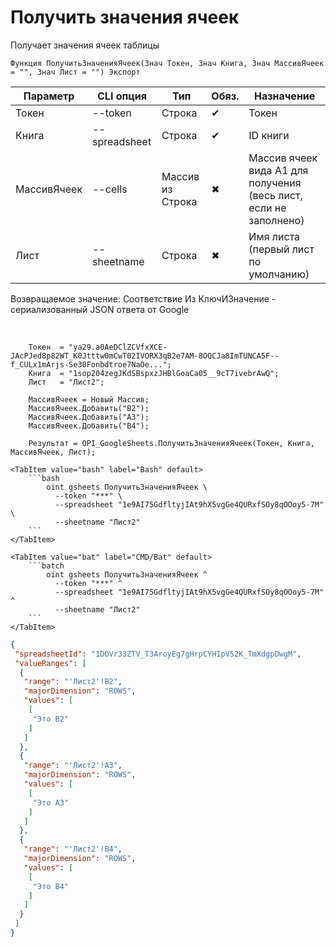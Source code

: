﻿---
sidebar_position: 3
---


# Получить значения ячеек
 Получает значения ячеек таблицы



`Функция ПолучитьЗначенияЯчеек(Знач Токен, Знач Книга, Знач МассивЯчеек = "", Знач Лист = "") Экспорт`

  | Параметр | CLI опция | Тип | Обяз. | Назначение |
  |-|-|-|-|-|
  | Токен | --token | Строка | &#x2714; | Токен |
  | Книга | --spreadsheet | Строка | &#x2714; | ID книги |
  | МассивЯчеек | --cells | Массив из Строка | &#x2716; | Массив ячеек вида А1 для получения (весь лист, если не заполнено) |
  | Лист | --sheetname | Строка | &#x2716; | Имя листа (первый лист по умолчанию) |

  
  Возвращаемое значение:   Соответствие Из КлючИЗначение - сериализованный JSON ответа от Google

<br/>




```bsl title="Пример использования для 1С:Предприятие/OneScript"
    Токен  = "ya29.a0AeDClZCVfxXCE-JAcPJed8p82WT_K0Jtttw0mCwT02IVORX3qB2e7AM-8OQCJa8ImTUNCA5F--f_CULx1mArjs-Se30Fonbdtroe7NaOe...";
    Книга  = "1sop204zegJKdSBspxzJHBlGoaCa05__9cT7ivebrAwQ";
    Лист   = "Лист2";

    МассивЯчеек = Новый Массив;
    МассивЯчеек.Добавить("B2");
    МассивЯчеек.Добавить("A3");
    МассивЯчеек.Добавить("B4");

    Результат = OPI_GoogleSheets.ПолучитьЗначенияЯчеек(Токен, Книга, МассивЯчеек, Лист);
```
    

 <Tabs>
  
    <TabItem value="bash" label="Bash" default>
        ```bash
            oint gsheets ПолучитьЗначенияЯчеек \
              --token "***" \
              --spreadsheet "1e9AI75GdfltyjIAt9hX5vgGe4QURxfSOy8qOOoy5-7M" \
              --sheetname "Лист2"
        ```
    </TabItem>
  
    <TabItem value="bat" label="CMD/Bat" default>
        ```batch
            oint gsheets ПолучитьЗначенияЯчеек ^
              --token "***" ^
              --spreadsheet "1e9AI75GdfltyjIAt9hX5vgGe4QURxfSOy8qOOoy5-7M" ^
              --sheetname "Лист2"
        ```
    </TabItem>
</Tabs>


```json title="Результат"
{
 "spreadsheetId": "1DOVr33ZTV_T3AroyEg7gHrpCYHIpV52K_TmXdgpDwgM",
 "valueRanges": [
  {
   "range": "'Лист2'!B2",
   "majorDimension": "ROWS",
   "values": [
    [
     "Это B2"
    ]
   ]
  },
  {
   "range": "'Лист2'!A3",
   "majorDimension": "ROWS",
   "values": [
    [
     "Это A3"
    ]
   ]
  },
  {
   "range": "'Лист2'!B4",
   "majorDimension": "ROWS",
   "values": [
    [
     "Это B4"
    ]
   ]
  }
 ]
}
```
